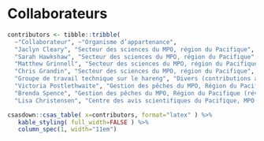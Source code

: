 \needspace{10\baselineskip}

# Collaborateurs

```r
contributors <- tibble::tribble(
  ~"Collaborateur", ~"Organisme d’appartenance",
  "Jaclyn Cleary", "Secteur des sciences du MPO, région du Pacifique",
  "Sarah Hawkshaw", "Secteur des sciences du MPO, région du Pacifique",
  "Matthew Grinnell", "Secteur des sciences du MPO, région du Pacifique",
  "Chris Grandin", "Secteur des sciences du MPO, région du Pacifique",
  "Groupe de travail technique sur le hareng", "Divers (contributions aux observations des Premières Nations)",
  "Victoria Postlethwaite", "Gestion des pêches du MPO, Région du Pacifique (réviseur)",
  "Brenda Spence", "Gestion des pêches du MPO, Région du Pacifique (réviseur)",  
  "Lisa Christensen", "Centre des avis scientifiques du Pacifique, MPO (rédactrice)")
```

```r
csasdown::csas_table( x=contributors, format="latex" ) %>%
   kable_styling( full_width=FALSE ) %>%
   column_spec(1, width="11em")
```
